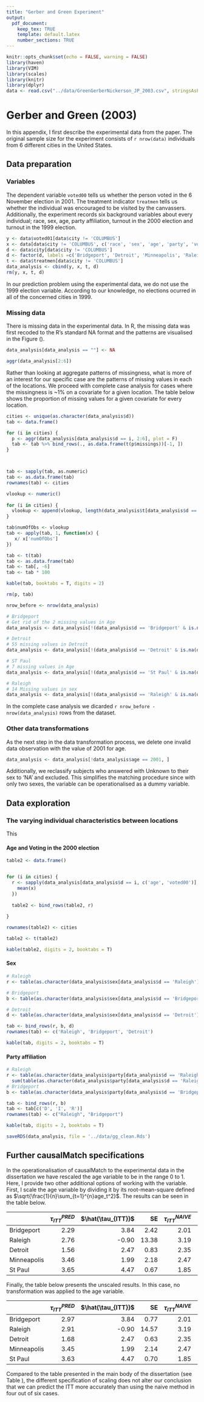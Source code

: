 ```yaml
---
title: "Gerber and Green Experiment"
output:
  pdf_document:
    keep_tex: TRUE
    template: default.latex
    number_sections: TRUE
---
```


```r
knitr::opts_chunk$set(echo = FALSE, warning = FALSE)
library(haven)
library(VIM)
library(scales)
library(knitr)
library(dplyr)
data <- read.csv("../data/GreenGerberNickerson_JP_2003.csv", stringsAsFactors = F)

```

# Gerber and Green (2003)
In this appendix, I first describe the experimental data from the paper. The original sample size for the experiment consists of `r nrow(data)` individuals from 6 different cities in the United States.


## Data preparation

### Variables

The dependent variable `voted00`  tells us whether the person voted in the 6 November election in 2001. The treatment indicator `treatmen`  tells us whether the individual was encouraged to be visited by the canvassers. Additionally, the experiment records six background variables about every individual; race, sex, age, party affiliation, turnout in the 2000 election and turnout in the 1999 election.

```r
y <- data$voted01[data$city != 'COLUMBUS']
x <- data[data$city != 'COLUMBUS', c('race', 'sex', 'age', 'party', 'voted00')]
d <- data$city[data$city != 'COLUMBUS']
d <- factor(d, labels =c('Bridgeport', 'Detroit', 'Minneapolis', 'Raleigh', 'St Paul') )
t <- data$treatmen[data$city != 'COLUMBUS']
data_analysis <- cbind(y, x, t, d)
rm(y, x, t, d)
```


In our prediction problem using the experimental data, we do not use the 1999 election variable. According to our knowledge, no elections ocurred in all of the concerned cities in 1999.

### Missing data

There is missing data in the experimental data. In R, the missing data was first recoded to the R's standard NA format and the patterns are visualised in the Figure ().

```r
data_analysis[data_analysis == ""] <- NA
```


```r
aggr(data_analysis[2:6])
```

Rather than looking at aggregate patterns of missingness, what is more of an interest for our specific case are the patterns of missing values in each of the locations. We proceed with complete case analysis for cases where the missingness is ~1% on a covariate for a given location. The table below shows the proportion of missing values for a given covariate for every location. 

```r
cities <- unique(as.character(data_analysis$d))
tab <- data.frame()

for (i in cities) {
  p <- aggr(data_analysis[data_analysis$d == i, 2:6], plot = F)
  tab <- tab %>% bind_rows(., as.data.frame(t(p$missings))[-1, ])
}



tab <- sapply(tab, as.numeric)
tab <- as.data.frame(tab)
rownames(tab) <- cities

vlookup <- numeric()
  
for (i in cities) {
  vlookup <- append(vlookup, length(data_analysis$t[data_analysis$d == i]))
}

tab$numOfObs <- vlookup
tab <- apply(tab, 1, function(x) {
   x/ x['numOfObs']
})

tab <- t(tab)
tab <- as.data.frame(tab)
tab <- tab[, -6]
tab <- tab * 100

kable(tab, booktabs = T, digits = 2)

rm(p, tab)
```

```r
nrow_before <- nrow(data_analysis)

# Bridgeport
# Get rid of the 2 missing values in Age
data_analysis <- data_analysis[!(data_analysis$d == 'Bridgeport' & is.na(data_analysis$age)), ]

# Detroit
# 55 missing values in Detroit
data_analysis <- data_analysis[!(data_analysis$d == 'Detroit' & is.na(data_analysis$sex)), ]

# ST Paul
# 7 missing values in Age
data_analysis <- data_analysis[!(data_analysis$d == 'St Paul' & is.na(data_analysis$age)), ]

# Raleigh
# 14 Missing values in sex
data_analysis <- data_analysis[!(data_analysis$d == 'Raleigh' & is.na(data_analysis$sex)), ]

```

In the complete case analysis we dicarded `r nrow_before - nrow(data_analysis)` rows from the dataset. 

### Other data transformations
As the next step in the data transformation process, we delete one invalid data observation with the value of 2001 for age.

```r
data_analysis <- data_analysis[!data_analysis$age == 2001, ]
```

Additionally, we reclassify subjects who answered with Unknown to their sex to 'NA' and excluded. This simplifies the matching procedure since with only two sexes, the variable can be operationalised as a dummy variable.

## Data exploration

### The varying individual characteristics between locations
This 

#### Age and Voting in the 2000 election
```r
table2 <- data.frame()


for (i in cities) {
  r <- sapply(data_analysis[data_analysis$d == i, c('age', 'voted00')], function(x) {
    mean(x)
  })
  
  table2 <- bind_rows(table2, r)
  
}

rownames(table2) <- cities

table2 <- t(table2)

kable(table2, digits = 2, booktabs = T)

```

#### Sex
```r
# Raleigh
r <- table(as.character(data_analysis$sex[data_analysis$d == 'Raleigh'])) / sum(table(as.character(data_analysis$sex[data_analysis$d == 'Raleigh'])))

# Bridgeport 
b <- table(as.character(data_analysis$sex[data_analysis$d == 'Bridgeport'])) / sum(table(as.character(data_analysis$sex[data_analysis$d == 'Bridgeport'])))

# Detroit
d <- table(as.character(data_analysis$sex[data_analysis$d == 'Detroit'])) / sum(table(as.character(data_analysis$sex[data_analysis$d == 'Detroit'])))

tab <- bind_rows(r, b, d)
rownames(tab) <- c('Raleigh', 'Bridgeport', 'Detroit')

kable(tab, digits = 2, booktabs = T)
```

#### Party affiliation
```r
# Raleigh
r <- table(as.character(data_analysis$party[data_analysis$d == 'Raleigh']))/ 
  sum(table(as.character(data_analysis$party[data_analysis$d == 'Raleigh'])))
# Bridgeport
b <- table(as.character(data_analysis$party[data_analysis$d == 'Bridgeport'])) / sum(table(as.character(data_analysis$party[data_analysis$d == 'Bridgeport'])))

tab <- bind_rows(r, b)
tab <- tab[c('D', 'I', 'R')]
rownames(tab) <- c("Raleigh", "Bridgeport")

kable(tab, digits = 2, booktabs = T)
```

```r
saveRDS(data_analysis, file = '../data/gg_clean.Rds')
```

## Further causalMatch specifications
In the operationalisation of causalMatch to the experimental data in the dissertation we have rescaled the age variable to be in the range 0 to 1. Here, I provide two other additional options of working with the variable. First, I scale the age variable by dividing it by its root-mean-square defined as $\sqrt{\frac{1}{n}\sum_{t=1}^{n}age_t^2}$. The results can be seen in the table below.

|             | $\tau_{ITT}^{PRED}$  | $\hat{\tau_{ITT}}$  | SE     | $\tau_{ITT}^{NAIVE}$  | NPE    |
| :---------- | -------------------: | -------------------: | -----: | --------------------: | -----: |
| Bridgeport  | 2\.29                | 3\.84                | 2\.42  | 2\.01                 | 3\.37  |
| Raleigh     | 2\.76                | -0\.90               | 13\.38 | 3\.19                 | 16\.77 |
| Detroit     | 1\.56                | 2\.47                | 0\.83  | 2\.35                 | 0\.02  |
| Minneapolis | 3\.46                | 1\.99                | 2\.18  | 2\.47                 | 0\.23  |
| St Paul     | 3\.65                | 4\.47                | 0\.67  | 1\.85                 | 6\.87  |


Finally, the table below presents the unscaled results. In this case, no transformation was applied to the age variable. 


|             | $\tau_{ITT}^{PRED}$  | $\hat{\tau_{ITT}}$  | SE     | $\tau_{ITT}^{NAIVE}$  | NPE    |
| :---------- | -------------------: | -------------------: | -----: | --------------------: | -----: |
| Bridgeport  | 2\.97                | 3\.84                | 0\.77  | 2\.01                 | 3\.37  |
| Raleigh     | 2\.91                | -0\.90               | 14\.57 | 3\.19                 | 16\.77 |
| Detroit     | 1\.68                | 2\.47                | 0\.63  | 2\.35                 | 0\.02  |
| Minneapolis | 3\.45                | 1\.99                | 2\.14  | 2\.47                 | 0\.23  |
| St Paul     | 3\.63                | 4\.47                | 0\.70  | 1\.85                 | 6\.87  |


Compared to the table presented in the main body of the dissertation (see Table ), the different specification of scaling does not alter our conclusion that we can predict the ITT more accurately than using the naive method in four out of six cases. 